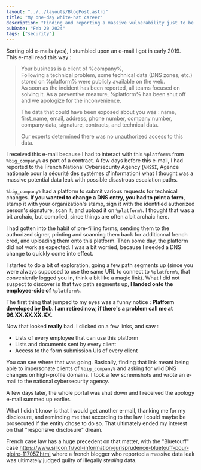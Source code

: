 ```yaml
---
layout: "../../layouts/BlogPost.astro"
title: "My one-day white-hat career"
description: "Finding and reporting a massive vulnerability just to be legally threatened"
pubDate: "Feb 20 2024"
tags: ["security"]
---
```


Sorting old e-mails (yes), I stumbled upon an e-mail I got in early 2019.  
This e-mail read this way :

<blockquote>
Your business is a client of %company%,<br/>
Following a technical problem, some technical data (DNS zones, etc.) stored on %platform% were publicly available on the web.<br/>
As soon as the incident has been reported, all teams focused on solving it. As a preventive measure, %platform% has been shut off and we apologize for the inconvenience.<br/>

The data that could have been exposed about you was : name, first_name, email, address, phone number, company number, company data, signature, contracts, and technical data.<br/>

Our experts determined there was no unauthorized access to this data.
</blockquote>

I received this e-mail because I had to interact with this `%platform%` from `%big_company%` as part of a contract. A few days before this e-mail, I had reported to the French National Cybersecurity Agency (`ANSSI`, Agence nationale pour la sécurité des systèmes d'information) what I thought was a massive potential data leak with possible disastrous escalation paths.

`%big_company%` had a platform to submit various requests for technical changes. **If you wanted to change a DNS entry, you had to print a form**, stamp it with your organization's stamp, sign it with the identified authorized person's signature, scan it, and upload it on `%platform%`. I thought that was a bit archaic, but complied, since things are often a bit archaic here.

I had gotten into the habit of pre-filling forms, sending them to the authorized signer, printing and scanning them back for additionnal french cred, and uploading them onto this platform. Then some day, the platform did not work as expected. I was a bit worried, because I needed a DNS change to quickly come into effect.

I started to do a bit of exploration, going a few path segments up (since you were always supposed to use the same URL to connect to `%platform%`, that conveniently logged you in, think a bit like a magic link). What I did not suspect to discover is that two path segments up, **I landed onto the employee-side of** `%platform%`.

The first thing that jumped to my eyes was a funny notice : **Platform developed by Bob. I am retired now, if there's a problem call me at 06.XX.XX.XX.XX**.

Now that looked **really** bad. I clicked on a few links, and saw :

- Lists of every employee that can use this platform
- Lists and documents sent by every client
- Access to the form submission UIs of every client

You can see where that was going. Basically, finding that link meant being able to impersonate clients of `%big_company%` and asking for wild DNS changes on high-profile domains. I took a few screenshots and wrote an e-mail to the national cybersecurity agency.

A few days later, the whole portal was shut down and I received the apology e-mail summed up earlier.

What I didn't know is that I would get another e-mail, thanking me for my disclosure, and reminding me that according to the law I could maybe be prosecuted if the entity chose to do so. That ultimately ended my interest on that "responsive disclosure" dream.

French case law has a huge precedent on that matter, with the "Bluetouff" case https://www.silicon.fr/vol-information-jurisprudence-bluetouff-pour-gloire-117057.html where a french blogger who reported a massive data leak was ultimately judged guilty of illegally *stealing* data.

